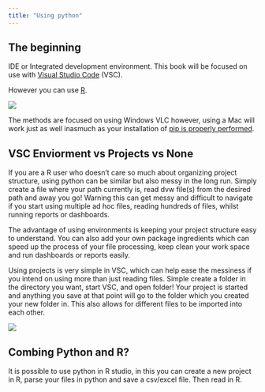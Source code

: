 ```yaml
---
title: "Using python"
---
```


## The beginning

IDE or Integrated development environment. This book will be focused on use with [Visual Studio Code](https://code.visualstudio.com/) (VSC).

However you can use [R](https://rstudio.github.io/reticulate/).

![](images/paste-2.png)

The methods are focused on using Windows VLC however, using a Mac will work just as well inasmuch as your installation of [pip is properly performed](https://www.geeksforgeeks.org/how-to-install-pip-in-macos/#).

## VSC Enviorment vs Projects vs None

If you are a R user who doesn't care so much about organizing project structure, using python can be similar but also messy in the long run. Simply create a file where your path currently is, read dvw file(s) from the desired path and away you go! Warning this can get messy and difficult to navigate if you start using multiple ad hoc files, reading hundreds of files, whilst running reports or dashboards.

The advantage of using environments is keeping your project structure easy to understand. You can also add your own package ingredients which can speed up the process of your file processing, keep clean your work space and run dashboards or reports easily.

Using projects is very simple in VSC, which can help ease the messiness if you intend on using more than just reading files. Simple create a folder in the directory you want, start VSC, and open folder! Your project is started and anything you save at that point will go to the folder which you created your new folder in. This also allows for different files to be imported into each other.

![](images/paste-1.png)

## Combing Python and R?

It is possible to use python in R studio, in this you can create a new project in R, parse your files in python and save a csv/excel file. Then read in R.